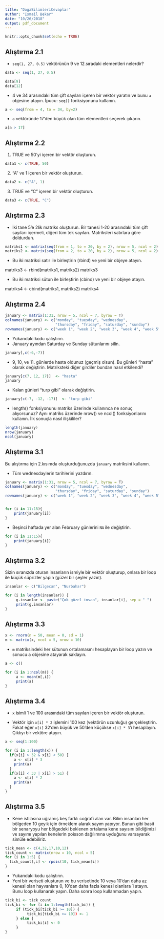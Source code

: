 ```yaml
---
title: "DogaBilimleriCevaplar"
author: "Ismail Bekar"
date: "10/26/2018"
output: pdf_document
---
```


```r
knitr::opts_chunk$set(echo = TRUE)
```


## Alıştırma 2.1


- `seq(1, 27, 0.5)` vektörünün 9 ve 12.sıradaki elementleri nelerdir? 

```r
data <- seq(1, 27, 0.5)

data[9]
data[12]
```
- 4 ve 34 arasındaki tüm çift sayıları içeren bir vektör yaratın ve bunu `a` objesine atayın. İpucu: `seq()` fonksiyonunu kullanın.
```r
a <- seq(from = 4, to = 34, by=2)
```

- `a` vektöründe 17'den büyük olan tüm elementleri seçerek çıkarın.

```r

a[a > 17]
```

## Alıştırma 2.2

1. TRUE ve 50'yi içeren bir vektör oluşturun.
```r
data1 <- c(TRUE, 50)
```

2. "A" ve 1 içeren bir vektör oluşturun.
```r
data2 <- c("A", 1)
```

3. TRUE ve "C" içeren bir vektör oluşturun.
```r
data3 <- c(TRUE, "C")
```


## Alıştırma 2.3

- İki tane 5'e 2lik matriks oluşturun. Bir tanesi 1-20 arasındaki tüm çift sayıları içermeli, diğeri tüm tek sayıları. Matriksleri satırlara göre doldurdun.
```r

matriks1 <- matrix(seq(from = 1, to = 20, by = 2), nrow = 5, ncol = 2)
matriks2 <- matrix(seq(from = 2, to = 20, by = 2), nrow = 5, ncol = 2)
```

- Bu iki matriksi satır ile birleştirin (rbind) ve yeni bir objeye atayın.

matriks3 <- rbind(matriks1, matriks2)
matriks3

- Bu iki matriksi sütun ile birleştirin (cbind) ve yeni bir objeye atayın.

matriks4 <- cbind(matriks1, matriks2)
matriks4



## Alıştırma 2.4

```r
january <- matrix(1:31, nrow = 5, ncol = 7, byrow = T)
colnames(january) <- c("monday", "tuesday", "wednesday", 
                       "thursday", "friday", "saturday", "sunday")
rownames(january) <- c("week 1", "week 2", "week 3", "week 4", "week 5")
```

- Yukarıdaki kodu çalıştırın.
- January ayından Saturday ve Sunday sütunlarını silin.

```r
january[,c(-6,-7)]
```

- 9, 10, ve 11. günlerde hasta oldunuz (geçmiş olsun). Bu günleri "hasta" olarak değiştirin. Matriksteki diğer girdiler bundan nasıl etkilendi?

```r
january[c(7, 12, 17)]  <- "hasta"
january
```

- Kalan günleri "turp gibi" olarak değiştirin.
```r
january[c(-7, -12, -17)]  <- "turp gibi"
```

 
- length() fonksiyonunu matriks üzerinde kullanınca ne sonuç alıyorsunuz? Aynı matriks üzerinde nrow() ve ncol() fonksiyonlarını kullanın. İlk sonuçla nasıl ilişkililer?

```r
length(january)
nrow(january)
ncol(january)
```



## Alıştırma 3.1

Bu alıştırma için 2.kısımda oluşturduğunuzda `january` matriksini kullanın.

- Tüm wednesdaylerin tarihlerini yazdırın.

```r
january <- matrix(1:31, nrow = 5, ncol = 7, byrow = T)
colnames(january) <- c("monday", "tuesday", "wednesday", 
                       "thursday", "friday", "saturday", "sunday")
rownames(january) <- c("week 1", "week 2", "week 3", "week 4", "week 5")


for (i in 11:15){
    print(january[i])
}
```

- Beşinci haftada yer alan February günlerini `NA` ile değiştirin.


```r
for (i in 11:15){
    print(january[i])
}
```


## Alıştırma 3.2

Sizin sıranızda oturan insanların ismiyle bir vektör oluşturup, onlara bir loop ile küçük süprizler yapın (güzel bir şeyler yazın).

```r
insanlar <- c("Bilgecan", "Nurbahar")

for (i in length(insanlar)) {
     g.insanlar <- paste("Çok güzel insan", insanlar[i], sep = " ")
     print(g.insanlar)
}
```


## Alıştırma 3.3

```r
x <- rnorm(n = 50, mean = 0, sd = 1)
m <- matrix(x, ncol = 5, nrow = 10)
```

- `m` matriksindeki her sütunun ortalamasını hesaplayan bir loop yazın ve sonucu a objesine atayarak saklayın.

```r
a <- c()

for (i in 1:ncol(m)) {
     a <- mean(m[,i])
     print(a)
}
```


## Alıştırma 3.4

- `x` isimli 1 ve 100 arasındaki tüm sayıları içeren bir vektör oluşturun.

- Vektör için `x[i] * 2` işlemini 100 kez (vektörün uzunluğu) gerçekleştirin. Fakat eğer `x[i]` 32'den büyük ve 50'den küçükse `x[i] * 3`'ı hesaplayın. Çıktıyı bir vektöre atayın. 

```r
x <- seq(1:100)

for (i in 1:length(x)) {
  if(x[i] > 32 & x[i] < 50) {
    a <- x[i] * 3
    print(a)
  }
  if(x[i] < 33 | x[i] > 51) {
    a <- x[i] * 2
    print(a)
  }
}
```


## Alıştırma 3.5

- Kene istilasına uğramış beş farklı coğrafi alan var. Bilim insanları her bölgeden 10 geyik için örneklem alarak sayım yapıyor. Bunun gibi basit bir senaryoyu her bölgedeki beklenen ortalama kene sayısını bildiğimizi ve sayımı yapılan kenelerin poisson dağılımına uyduğunu varsayarak simüle edebiliriz.
 

```r
tick_mean <- c(4,32,17,10,12)
tick_count <- matrix(nrow = 10, ncol = 5)
for (i in 1:5) {
  tick_count[,i] <- rpois(10, tick_mean[i])
} 
```

- Yukarıdaki kodu çalıştırın.
- Yeni bir veriseti oluşturun ve bu verisetinde 10 veya 10'dan daha az kenesi olan hayvanlara 0, 10'dan daha fazla kenesi olanlara 1 atayın. Bunu loop kullanarak yapın. Daha sonra loop kullanmadan yapın.

```r

tick_bi <- tick_count
tick_bi <- for (i in 1:length(tick_bi)) {
     if (tick_bi[tick_bi >= 10]) {
          tick_bi[tick_bi >= 10]) <- 1
     } else {
          tick_bi[i] <- 0
     }
}


```



